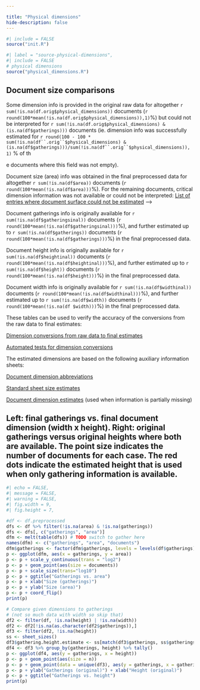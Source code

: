 ```yaml
---

title: "Physical dimensions"
hide-description: false
---
```


```r
#| include = FALSE
source("init.R")

```

```r
#| label = "source-physical-dimensions",
#| include = FALSE
# physical dimensions
source("physical_dimensions.R")
```

## Document size comparisons

Some dimension info is provided in the original raw data for altogether `r sum(!is.na(df.orig$physical_dimensions))` documents (`r round(100*mean(!is.na(df.orig$physical_dimensions)),1)`%) but could not be interpreted for `r sum(!is.na(df.orig$physical_dimensions) & (is.na(df$gatherings)))` documents (ie. dimension info was successfully estimated for `r round(100 - 100 * sum(!is.na(df``.orig``$physical_dimensions) & (is.na(df$gatherings)))/sum(!is.na(df``.orig``$physical_dimensions)), 1)` % of th

e documents where this field was not empty).

Document size (area) info was obtained in the final preprocessed data for altogether `r sum(!is.na(df$area))` documents (`r round(100*mean(!is.na(df$area)))`%). For the remaining documents, critical dimension information was not available or could not be interpreted: [List of entries where document surface could not be estimated](physical_dimensions_incomplete.csv) --\>

Document gatherings info is originally available for `r sum(!is.na(df$gatheringsinal))` documents (`r round(100*mean(!is.na(df$gatheringsinal)))`%), and further estimated up to `r sum(!is.na(df$gatherings))` documents (`r round(100*mean(!is.na(df$gatherings)))`%) in the final preprocessed data.

Document height info is originally available for `r sum(!is.na(df$heightinal))` documents (`r round(100*mean(!is.na(df$heightinal)))`%), and further estimated up to `r sum(!is.na(df$height))` documents (`r round(100*mean(!is.na(df$height)))`%) in the final preprocessed data.

Document width info is originally available for `r sum(!is.na(df$widthinal))` documents (`r round(100*mean(!is.na(df$widthinal)))`%), and further estimated up to `r sum(!is.na(df$width))` documents (`r round(100*mean(!is.na(df $width)))`%) in the final preprocessed data.

These tables can be used to verify the accuracy of the conversions from the raw data to final estimates:

[Dimension conversions from raw data to final estimates](conversions_physical_dimensions.csv)

[Automated tests for dimension conversions](dataTable/data_table.html?path=../output.tables/tests_dimensions_polish.csv)

The estimated dimensions are based on the following auxiliary information sheets:

[Document dimension abbreviations](dataTable/data_table.html?path=../output.tables/document_size_abbreviations.csv)

[Standard sheet size estimates](dataTable/data_table.html?path=../output.tables/sheetsizes.csv)

[Document dimension estimates](dataTable/data_table.html?path=../output.tables/documentdimensions.csv) (used when information is partially missing)

<!--[Discarded dimension info](dimensions_discarded.csv)-->

## Left: final gatherings vs. final document dimension (width x height). Right: original gatherings versus original heights where both are available. The point size indicates the number of documents for each case. The red dots indicate the estimated height that is used when only gathering information is available.

```r
#| echo = FALSE,
#| message = FALSE,
#| warning = FALSE,
#| fig.width = 9,
#| fig.height = 7,

#df <- df.preprocessed
dfs <- df %>% filter(!is.na(area) & !is.na(gatherings))
dfs <- dfs[, c("gatherings", "area")]
dfm <- melt(table(dfs)) # TODO switch to gather here
names(dfm) <- c("gatherings", "area", "documents")
dfm$gatherings <- factor(dfm$gatherings, levels = levels(df$gatherings))
p <- ggplot(dfm, aes(x = gatherings, y = area)) 
p <- p + scale_y_continuous(trans = "log2")
p <- p + geom_point(aes(size = documents))
p <- p + scale_size(trans="log10")
p <- p + ggtitle("Gatherings vs. area")
p <- p + xlab("Size (gatherings)")
p <- p + ylab("Size (area)")
p <- p + coord_flip()
print(p)

# Compare given dimensions to gatherings
# (not so much data with width so skip that)
df2 <- filter(df, !is.na(height) | !is.na(width))
df2 <- df2[!is.na(as.character(df2$gatherings)),]
df3 <- filter(df2, !is.na(height))
ss <- sheet_sizes()
df3$gathering.height.estimate <- ss[match(df3$gatherings, ss$gatherings),"height"]
df4 <- df3 %>% group_by(gatherings, height) %>% tally()
p <- ggplot(df4, aes(y = gatherings, x = height))
p <- p + geom_point(aes(size = n))
p <- p + geom_point(data = unique(df3), aes(y = gatherings, x = gathering.height.estimate), color = "red")
p <- p + ylab("Gatherings (original)") + xlab("Height (original)") 
p <- p + ggtitle("Gatherings vs. height")
print(p)
```
